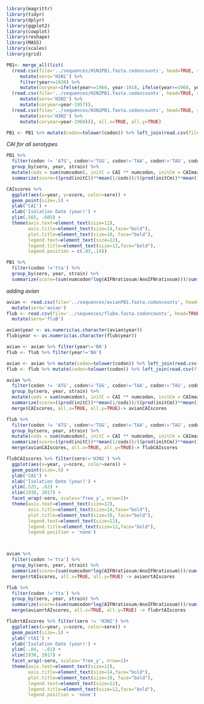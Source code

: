 ```r
library(magrittr)
library(tidyr)
library(dplyr)
library(ggplot2)
library(cowplot)
library(reshape)
library(MASS)
library(scales)
library(grid)
```
```r
PB1<- merge_all(list(
  (read.csv(file='../sequences/H1N1PB1.fasta.codoncounts', head=TRUE, sep='\t') %>% 
     mutate(sero='H1N1') %>% 
     filter(year>=1930) %>% 
     mutate(coryear=ifelse(year<=1960, year-1918, ifelse(year>=1960, year-1945, 0)))), 
  (read.csv(file='../sequences/H2N2PB1.fasta.codoncounts', head=TRUE, sep='\t') %>% 
     mutate(sero='H2N2') %>% 
     mutate(coryear=year-1957)),
  (read.csv(file='../sequences/H3N2PB1.fasta.codoncounts', head=TRUE, sep='\t') %>%
     mutate(sero='H3N2') %>% 
     mutate(coryear=year-1968))), all.x=TRUE, all.y=TRUE)

PB1 <- PB1 %>% mutate(codon=tolower(codon)) %>% left_join(read.csv(file='../tRNA-seq results/codonvalues.csv', head=TRUE, sep=','))
```

*CAI for all serotypes*
```r
PB1 %>% 
  filter(codon != 'ATG', codon!='TGG', codon!='TAA', codon!='TAG', codon!='TGA') %>%
  group_by(sero, year, strain) %>% 
  mutate(cods = sum(numcodon), initC = CAI ** numcodon, initCm = CAImax ** numcodon) %>% 
  summarize(score=((prod(initC))**mean(1/cods))/((prod(initCm))**mean(1/cods))) -> CAIscores

CAIscores %>% 
  ggplot(aes(x=year, y=score, color=sero)) + 
  geom_point(size=.5) +
  ylab('CAI') +
  xlab('Isolation Date (year)') +
  ylim(.565, .605) +
  theme(axis.text=element_text(size=12), 
        axis.title=element_text(size=14,face="bold"), 
        plot.title=element_text(size=10, face="bold"),
        legend.text=element_text(size=12),
        legend.title=element_text(size=12,face="bold"),
        legend.position = c(.03,.14))

PB1 %>%
  filter(codon !='tta') %>%
  group_by(sero, year, strain) %>%
  summarize(score=(sum(numcodon*log(AIFNratiosum/AnoIFNratiosum)))/sum(numcodon)) -> rtAIscores
```


*adding avian*
```r
avian <- read.csv(file='../sequences/avianPB1.fasta.codoncounts', head=TRUE, sep='\t') %>% 
  mutate(sero='avian') 
flub <- read.csv(file='../sequences/flube.fasta.codoncounts', head=TRUE, sep='\t') %>% 
  mutate(sero='fluB') 

avian$year <- as.numeric(as.character(avian$year))
flub$year <- as.numeric(as.character(flub$year))

avian <- avian %>% filter(year!='NA')
flub <- flub %>% filter(year!='NA')

avian <- avian %>% mutate(codon=tolower(codon)) %>% left_join(read.csv(file='../tRNA-seq results/codonvalues.csv', head=TRUE, sep=','))
flub <- flub %>% mutate(codon=tolower(codon)) %>% left_join(read.csv(file='../tRNA-seq results/codonvalues.csv', head=TRUE, sep=','))

avian %>% 
  filter(codon != 'ATG', codon!='TGG', codon!='TAA', codon!='TAG', codon!='TGA') %>%
  group_by(sero, year, strain) %>% 
  mutate(cods = sum(numcodon), initC = CAI ** numcodon, initCm = CAImax ** numcodon) %>% 
  summarize(score=((prod(initC))**mean(1/cods))/((prod(initCm))**mean(1/cods))) %>%
  merge(CAIscores, all.x=TRUE, all.y=TRUE)-> avianCAIscores

flub %>% 
  filter(codon != 'ATG', codon!='TGG', codon!='TAA', codon!='TAG', codon!='TGA') %>%
  group_by(sero, year, strain) %>% 
  mutate(cods = sum(numcodon), initC = CAI ** numcodon, initCm = CAImax ** numcodon) %>% 
  summarize(score=((prod(initC))**mean(1/cods))/((prod(initCm))**mean(1/cods))) %>%
  merge(avianCAIscores, all.x=TRUE, all.y=TRUE)-> flubCAIscores

flubCAIscores %>% filter(sero!='H3N2') %>%
  ggplot(aes(x=year, y=score, color=sero)) + 
  geom_point(size=.5) +
  ylab('CAI') +
  xlab('Isolation Date (year)') +
  ylim(.525, .62) +
  xlim(1930, 2017) +
  facet_wrap(~sero, scales='free_y', nrow=1)+
  theme(axis.text=element_text(size=12), 
        axis.title=element_text(size=14,face="bold"), 
        plot.title=element_text(size=10, face="bold"),
        legend.text=element_text(size=12),
        legend.title=element_text(size=12,face="bold"),
        legend.position = 'none')



avian %>%
  filter(codon !='tta') %>%
  group_by(sero, year, strain) %>%
  summarize(score=(sum(numcodon*log(AIFNratiosum/AnoIFNratiosum)))/sum(numcodon)) %>%
  merge(rtAIscores, all.x=TRUE, all.y=TRUE) -> avianrtAIscores

flub %>%
  filter(codon !='tta') %>%
  group_by(sero, year, strain) %>%
  summarize(score=(sum(numcodon*log(AIFNratiosum/AnoIFNratiosum)))/sum(numcodon)) %>%
  merge(avianrtAIscores, all.x=TRUE, all.y=TRUE) -> flubrtAIscores

flubrtAIscores %>% filter(sero != 'H3N2') %>%
  ggplot(aes(x=year, y=score, color=sero)) + 
  geom_point(size=.5) +
  ylab('rtAI') +
  xlab('Isolation Date (year)') +
  ylim(-.04, -.01) +
  xlim(1930, 2017) +
  facet_wrap(~sero, scales='free_y', nrow=1)+
  theme(axis.text=element_text(size=12), 
        axis.title=element_text(size=14,face="bold"), 
        plot.title=element_text(size=10, face="bold"),
        legend.text=element_text(size=12),
        legend.title=element_text(size=12,face="bold"),
        legend.position = 'none')


```